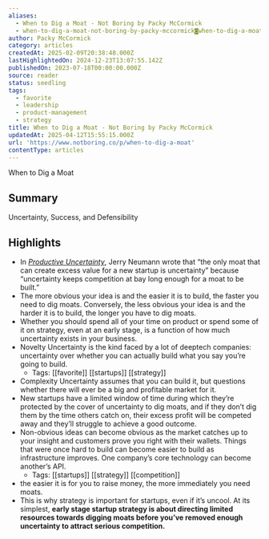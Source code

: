 ```yaml
---
aliases:
  - When to Dig a Moat - Not Boring by Packy McCormick
  - when-to-dig-a-moat-not-boring-by-packy-mccormick◙when-to-dig-a-moat
author: Packy McCormick
category: articles
createdAt: 2025-02-09T20:38:48.000Z
lastHighlightedOn: 2024-12-23T13:07:55.142Z
publishedOn: 2023-07-18T00:00:00.000Z
source: reader
status: seedling
tags:
  - favorite
  - leadership
  - product-management
  - strategy
title: When to Dig a Moat - Not Boring by Packy McCormick
updatedAt: 2025-04-12T15:55:15.000Z
url: 'https://www.notboring.co/p/when-to-dig-a-moat'
contentType: articles
---
```

When to Dig a Moat

## Summary

Uncertainty, Success, and Defensibility

## Highlights

- In _[Productive Uncertainty](https://reactionwheel.net/2020/11/productive-uncertainty.html)_, Jerry Neumann wrote that “the only moat that can create excess value for a new startup is uncertainty” because “uncertainty keeps competition at bay long enough for a moat to be built.”
- The more obvious your idea is and the easier it is to build, the faster you need to dig moats. Conversely, the less obvious your idea is and the harder it is to build, the longer you have to dig moats.
- Whether you should spend all of your time on product or spend some of it on strategy, even at an early stage, is a function of how much uncertainty exists in your business.
- Novelty Uncertainty is the kind faced by a lot of deeptech companies: uncertainty over whether you can actually build what you say you’re going to build.
    - Tags: [[favorite]] [[startups]] [[strategy]]
- Complexity Uncertainty assumes that you can build it, but questions whether there will ever be a big and profitable market for it.
- New startups have a limited window of time during which they’re protected by the cover of uncertainty to dig moats, and if they don’t dig them by the time others catch on, their excess profit will be competed away and they’ll struggle to achieve a good outcome.
- Non-obvious ideas can become obvious as the market catches up to your insight and customers prove you right with their wallets. Things that were once hard to build can become easier to build as infrastructure improves. One company’s core technology can become another’s API.
    - Tags: [[startups]] [[strategy]] [[competition]]
- the easier it is for you to raise money, the more immediately you need moats.
- This is why strategy is important for startups, even if it’s uncool. At its simplest, **early stage startup strategy is about directing limited resources towards digging moats before you’ve removed enough uncertainty to attract serious competition.**
